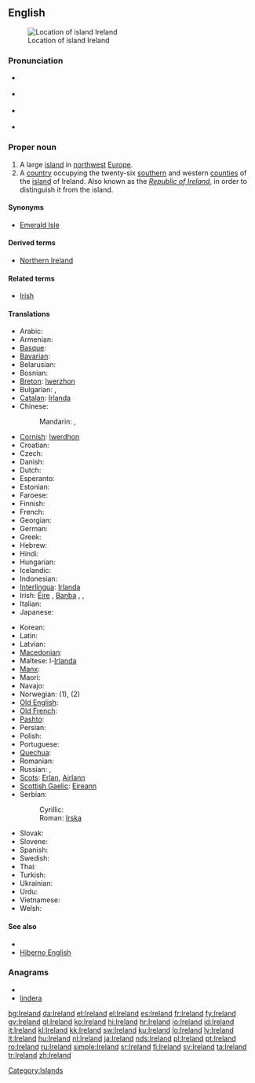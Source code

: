 ==English==
{{wikipedia}}
[[Image:LocationIslandIreland.png|thumb|Location of island Ireland]]

===Pronunciation===
* {{a|HE}} {{IPA|/ˈaɾlənd/|/ˈaɪrlənd/}}
* {{a|UK}} {{IPA|/ˈaɪə.lənd/}}
* {{a|US}} {{IPA|/ˈaɪɚ.lənd/}}
* {{audio|en-us-Ireland.ogg|Audio (US)}}

===Proper noun===
{{en-proper noun}}

# A large [[island]] in [[northwest]] [[Europe]].
# A [[country]] occupying the twenty-six [[south]]ern and western [[county|counties]] of the [[island]] of Ireland. Also known as the ''[[Republic of Ireland]]'', in order to distinguish it from the island.

====Synonyms====
* {{sense|island}} [[Emerald Isle]]

====Derived terms====
* [[Northern Ireland]]

====Related terms====
* [[Irish]]

====Translations====
{{trans-top|large island in Europe}}
* Arabic: {{t|ar|أيرلندا|f|tr='ayrlanda}}
* Armenian: {{t-|hy|Իռլանդիա|tr=Iṙlandia}}
* [[Basque]]: {{t-|eu|Irlanda|xs=Basque}}
* [[Bavarian]]: {{tø|bar|Irlãnd}}
* Belarusian: {{t|be|Ірландыя|f|tr=Irlándyja|xs=Belarusian}}
* Bosnian: {{t-|bs|Irska|f}}
* [[Breton]]: [[Iwerzhon]]
* Bulgarian: {{t+|bg|Ирландия|f|tr=Irlándija}},  {{t|bg|Ейре|f|tr=Éjre}}
* [[Catalan]]: [[Irlanda]] {{f}}
* Chinese:
*: Mandarin: {{t-|cmn|愛爾蘭|sc=Hani}},  {{t-|cmn|爱尔兰|tr=Ài'ěrlán|sc=Hani}}
* [[Cornish]]: [[Iwerdhon]]
* Croatian: {{t+|hr|Irska|f|alt=Ȋrskā}}
* Czech: {{t+|cs|Irsko}}
* Danish: {{t-|da|Irland}}
* Dutch: {{t+|nl|Ierland}}
* Esperanto: {{t-|eo|Irlando|xs=Esperanto}}
* Estonian: {{t+|et|Iirimaa}}
* Faroese: {{t-|fo|Írland|xs=Faroese}}
* Finnish: {{t+|fi|Irlanti}}
* French: {{t+|fr|Irlande|f}}
* Georgian: {{t|ka|ირლანდია|tr=irlandia|sc=Geor|xs=Georgian}}
* German: {{t+|de|Irland|n}}
* Greek: {{t+|el|Ιρλανδία|f|tr=Irlandía}}
* Hebrew: {{t|he|אירלנד|tr=Irland}}
* Hindi: {{t+|hi|आयरलैंड|tr=āyarlaiṇḍ|xs=Hindi}}
* Hungarian: {{t+|hu|Írország}}
* Icelandic: {{t+|is|Írland|n}}
* Indonesian: {{t-|id|Irlandia|xs=Indonesian}}
* [[Interlingua]]: [[Irlanda]]
* Irish: [[Éire]] {{f}}, [[Banba]] {{f}},  {{t+|ga|Éire|f|xs=Irish}},  {{t|ga|Banba|f|xs=Irish}}
* Italian: {{t+|it|Irlanda|f}}
* Japanese: {{t+|ja|アイルランド|tr=Airurando}}
{{trans-mid}}
* Korean: {{t+|ko|아일랜드|tr=Aillaendeu|sc=Hang}}
* Latin: {{t-|la|Hibernia}}
* Latvian: {{t-|lv|Īrija|f|xs=Latvian}}
* [[Macedonian]]: {{t+|mk|Ирска|f|tr=Írska}}
* Maltese: l-[[Irlanda]]
* [[Manx]]: {{t-|gv|Nerin|f|xs=Manx}}
* Maori: {{t-|mi|Airangi|xs=Maori}}
* Navajo: {{tø|nv|Bitsiighaʼ Łichííʼí bikéyah}}
* Norwegian: {{t+|no|Irland}} (1), {{t-|no|Republikken Irland}} (2)
* [[Old English]]: {{t-|ang|Írland|xs=Old English}}
* [[Old French]]: {{tø|fro|Irlande|f}}
* [[Pashto]]: {{t-|ps|آيرلنډ|m|tr=āyrləndd|sc=ps-Arab|xs=Pashto}}
* Persian: {{t+|fa|ایرلند|tr=’irlánd|xs=Persian}}
* Polish: {{t+|pl|Irlandia|f}}
* Portuguese: {{t+|pt|Irlanda}}
* [[Quechua]]: {{t-|qu|Ilanda|xs=Quechua}}
* Romanian: {{t+|ro|Irlanda|f}}
* Russian: {{t+|ru|Ирландия|f|tr=Irlándija}}, {{qualifier|rare}} {{t|ru|Эйре|f|tr=Éjre}}
* [[Scots]]: [[Erlan]], [[Airlann]]
* [[Scottish Gaelic]]: [[Eireann]] {{f}}
* Serbian:
*: Cyrillic: {{t-|sr|Ирска|f|sc=Cyrl}}
*: Roman: [[Irska#Serbian|Irska]] {{f}}
* Slovak: {{t|sk|Írsko|n}}
* Slovene: {{t+|sl|Irska|f}}
* Spanish: {{t+|es|Irlanda|f}}
* Swedish: {{t+|sv|Irland|n}}
* Thai: {{t|th|ไอร์แลนด์|tr=ai-laen}}
* Turkish: {{t+|tr|İrlanda}}
* Ukrainian: {{t+|uk|Ірландія|f|tr=Irlándija|xs=Ukrainian}}
* Urdu: {{t-|ur|آئرلینڈ|tr=āyarlaiṇḍ|xs=Urdu}}
* Vietnamese: {{t-|vi|Ireland|xs=Vietnamese}}
* Welsh: {{t-|cy|Iwerddon|f|xs=Welsh}}
{{trans-bottom}}
{{trans-see|Republic of Ireland}}

====See also====
* {{list|en|countries of Europe}}
* [[Hiberno English]]

===Anagrams===
* {{alphagram|adeilnr}}
* [[lindera#English|lindera]]

[[Category:Islands]]

[[bg:Ireland]]
[[da:Ireland]]
[[et:Ireland]]
[[el:Ireland]]
[[es:Ireland]]
[[fr:Ireland]]
[[fy:Ireland]]
[[gv:Ireland]]
[[gl:Ireland]]
[[ko:Ireland]]
[[hi:Ireland]]
[[hr:Ireland]]
[[io:Ireland]]
[[id:Ireland]]
[[it:Ireland]]
[[kl:Ireland]]
[[kk:Ireland]]
[[sw:Ireland]]
[[ku:Ireland]]
[[lo:Ireland]]
[[lv:Ireland]]
[[lt:Ireland]]
[[hu:Ireland]]
[[nl:Ireland]]
[[ja:Ireland]]
[[nds:Ireland]]
[[pl:Ireland]]
[[pt:Ireland]]
[[ro:Ireland]]
[[ru:Ireland]]
[[simple:Ireland]]
[[sr:Ireland]]
[[fi:Ireland]]
[[sv:Ireland]]
[[ta:Ireland]]
[[tr:Ireland]]
[[zh:Ireland]]
